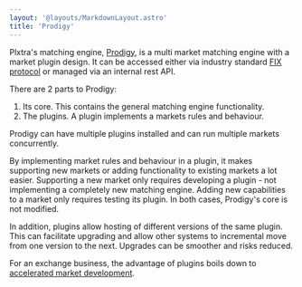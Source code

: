 ```yaml
---
layout: '@layouts/MarkdownLayout.astro'
title: 'Prodigy'
---
```


Plxtra's matching engine, [Prodigy](/architecture/functionalities/prodigy/), is a multi market matching engine with a market plugin design. It can be accessed either via industry standard [FIX protocol](/architecture/functionalities/fix/) or managed via an internal rest API.

There are 2 parts to Prodigy:

1. Its core. This contains the general matching engine functionality.
1. The plugins. A plugin implements a markets rules and behaviour.

Prodigy can have multiple plugins installed and can run multiple markets concurrently.

By implementing market rules and behaviour in a plugin, it makes supporting new markets or adding functionality to existing markets a lot easier. Supporting a new market only requires developing a plugin - not implementing a completely new matching engine. Adding new capabilities to a market only requires testing its plugin. In both cases, Prodigy's core is not modified.

In addition, plugins allow hosting of different versions of the same plugin. This can facilitate upgrading and allow other systems to incremental move from one version to the next. Upgrades can be smoother and risks reduced.

For an exchange business, the advantage of plugins boils down to [accelerated market development](/industry/market-development/).
